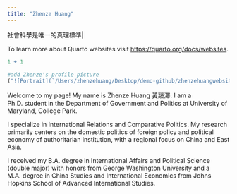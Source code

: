 ```yaml
---
title: "Zhenze Huang"
---
```


社會科學是唯一的真理標準| 

To learn more about Quarto websites visit <https://quarto.org/docs/websites>.

```r
1 + 1
```

```r
#add Zhenze's profile picture
("![Portrait](`/Users/zhenzehuang/Desktop/demo-github/zhenzehuangwebsite2/Zhenze.jpeg)")

```




Welcome to my page! My name is Zhenze Huang 黃臻澤. I am a Ph.D. student in the Department of Government and Politics at University of Maryland, College Park. 

I specialize in International Relations and Comparative Politics. My research primarily centers on the domestic politics of foreign policy and political economy of authoritarian institution, with a regional focus on China and East Asia. 

I received my B.A. degree in International Affairs and Political Science (double major) with honors from George Washington University and a M.A. degree in China Studies and International Economics from Johns Hopkins School of Advanced International Studies. 





